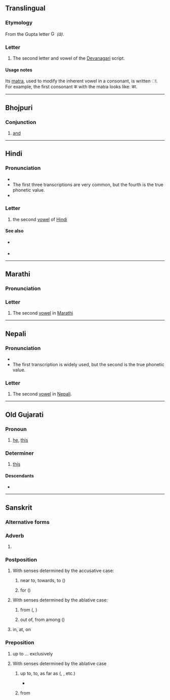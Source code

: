 {{character info}}
==Translingual==

===Etymology===
From the Gupta letter [[File:Gupta_allahabad_aa.svg|15px]] ''(ā)''.

===Letter===
{{mul-Deva|ā}}

# The second letter and vowel of the [[Devanagari]] script.

====Usage notes====
Its [[matra]], used to modify the inherent vowel in a consonant, is written ा. For example, the first consonant क with the matra looks like: का.

----

==Bhojpuri==

===Conjunction===
{{head|bho|conjunction|Kaithi|𑂄}}

# [[and]]

----

==Hindi==

===Pronunciation===
* {{IPA|hi|/aː/|/a/|/ɑː/|[äː]}}
* The first three transcriptions are very common, but the fourth is the true phonetic value.
* {{audio|hi|Hi-आ.ogg|Audio}}

===Letter===
{{head|hi|letter|tr=ā}}

# the second [[vowel]] of [[Hindi]]

====See also====
* {{sense|matra}} {{l|hi|ा}}
* {{list:Devanagari script letters/hi}}

----

==Marathi==

===Pronunciation===
{{IPA|mr|/a/}}

===Letter===
{{head|mr|letter}}

# The second [[vowel]] in [[Marathi]]

----

==Nepali==

===Pronunciation===
* {{IPA|ne|/a/|[ä]}}
* The first transcription is widely used, but the second is the true phonetic value.

===Letter===
{{head|ne|letter}}

# The second [[vowel]] in [[Nepali]].

----

==Old Gujarati==

===Pronoun===
{{head|inc-ogu|pronoun|tr=ā}}

# [[he]], [[this]]

===Determiner===
{{head|inc-ogu|determiner|tr=ā}}

# [[this]]

====Descendants====
* {{desc|gu|આ}}

----

==Sanskrit==

===Alternative forms===
{{sa-alt|}}

===Adverb===
{{head|sa|adverb|tr=ā́}}

# {{label|sa|Vedic}} {{form of|sa|separated form|आ-}}

===Postposition===
{{head|sa|postposition|tr=ā́}}

# With senses determined by the accusative case:
## {{label|sa|+ accusative}} near to, towards, to ({{sa-a|RV}})
## {{label|sa|+ accusative}} for ({{sa-a|RV}})
# With senses determined by the ablative case:
## {{label|sa|+ ablative}} from ({{sa-a|RV}}, {{sa-a|AV}})
## {{label|sa|+ ablative}} out of, from among ({{sa-a|RV}})
# {{label|sa|+locative}} in, at, on

===Preposition===
{{head|sa|preposition|tr=ā́}}

# {{label|sa|+ accusative}} up to ... exclusively {{sa-a|AitBr}}
# With senses determined by the ablative case
## {{label|sa|+ ablative}} up to, to, as far as ({{sa-a|RV}}, {{sa-a|AV}}, etc.)
##* {{RQ:sa:K1237 quote|10|vimadayanti|10}}
## {{label|sa|+ ablative}} from {{sa-a|RV}}